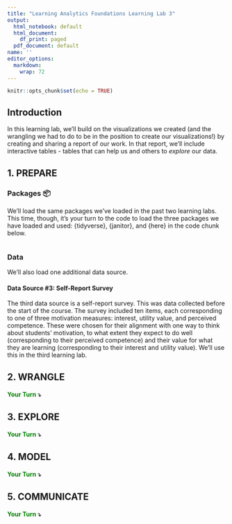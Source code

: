 ```yaml
---
title: "Learning Analytics Foundations Learning Lab 3"
output:
  html_notebook: default
  html_document:
    df_print: paged
  pdf_document: default
name: ''
editor_options:
  markdown:
    wrap: 72
---
```


```r
knitr::opts_chunk$set(echo = TRUE)
```

## Introduction

In this learning lab, we'll build on the visualizations we created (and the wrangling we had
to do to be in the position to create our visualizations!) by creating and
sharing a report of our work. In that report, we'll include interactive tables - 
tables that can help us and others to _explore_ our data.

## 1. PREPARE

### Packages 📦

We'll load the same packages we've loaded in the past two learning labs. This time, though,
it's your turn to the code to load the three packages we have loaded and used: {tidyverse}, {janitor},
and {here} in the code chunk below.

```r

```

### Data

We'll also load one additional data source.

#### Data Source #3: Self-Report Survey

The third data source is a self-report survey. This was data collected before the start of the course. The survey included ten items, each corresponding to one of three motivation measures: interest, utility value, and perceived competence. These were chosen for their alignment with one way to think about students' motivation, to what extent they expect to do well (corresponding to their perceived competence) and their value for what they are learning (corresponding to their interest and utility value). We'll use this in the third learning lab.

## 2. WRANGLE

#### [**Your Turn**]{style="color: green;"} **⤵**

## 3. EXPLORE

#### [**Your Turn**]{style="color: green;"} **⤵**

## 4. MODEL

#### [**Your Turn**]{style="color: green;"} **⤵**

## 5. COMMUNICATE

#### [**Your Turn**]{style="color: green;"} **⤵**